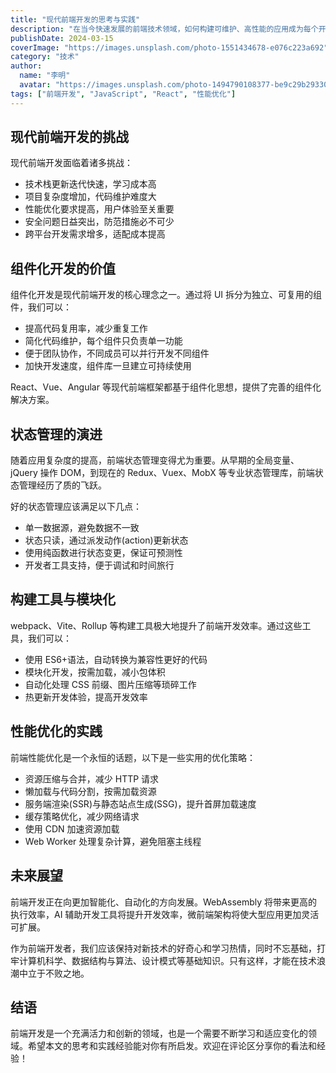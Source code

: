 ```yaml
---
title: "现代前端开发的思考与实践"
description: "在当今快速发展的前端技术领域，如何构建可维护、高性能的应用成为每个开发者必须思考的问题。"
publishDate: 2024-03-15
coverImage: "https://images.unsplash.com/photo-1551434678-e076c223a692"
category: "技术"
author:
  name: "李明"
  avatar: "https://images.unsplash.com/photo-1494790108377-be9c29b29330"
tags: ["前端开发", "JavaScript", "React", "性能优化"]
---
```



<ReadingTime content={rawContent()} />

## 现代前端开发的挑战

现代前端开发面临着诸多挑战：

- 技术栈更新迭代快速，学习成本高
- 项目复杂度增加，代码维护难度大
- 性能优化要求提高，用户体验至关重要
- 安全问题日益突出，防范措施必不可少
- 跨平台开发需求增多，适配成本提高

## 组件化开发的价值

组件化开发是现代前端开发的核心理念之一。通过将 UI 拆分为独立、可复用的组件，我们可以：

- 提高代码复用率，减少重复工作
- 简化代码维护，每个组件只负责单一功能
- 便于团队协作，不同成员可以并行开发不同组件
- 加快开发速度，组件库一旦建立可持续使用

React、Vue、Angular 等现代前端框架都基于组件化思想，提供了完善的组件化解决方案。

## 状态管理的演进

随着应用复杂度的提高，前端状态管理变得尤为重要。从早期的全局变量、jQuery 操作 DOM，到现在的 Redux、Vuex、MobX 等专业状态管理库，前端状态管理经历了质的飞跃。

好的状态管理应该满足以下几点：

- 单一数据源，避免数据不一致
- 状态只读，通过派发动作(action)更新状态
- 使用纯函数进行状态变更，保证可预测性
- 开发者工具支持，便于调试和时间旅行

## 构建工具与模块化

webpack、Vite、Rollup 等构建工具极大地提升了前端开发效率。通过这些工具，我们可以：

- 使用 ES6+语法，自动转换为兼容性更好的代码
- 模块化开发，按需加载，减小包体积
- 自动化处理 CSS 前缀、图片压缩等琐碎工作
- 热更新开发体验，提高开发效率

## 性能优化的实践

前端性能优化是一个永恒的话题，以下是一些实用的优化策略：

- 资源压缩与合并，减少 HTTP 请求
- 懒加载与代码分割，按需加载资源
- 服务端渲染(SSR)与静态站点生成(SSG)，提升首屏加载速度
- 缓存策略优化，减少网络请求
- 使用 CDN 加速资源加载
- Web Worker 处理复杂计算，避免阻塞主线程

## 未来展望

前端开发正在向更加智能化、自动化的方向发展。WebAssembly 将带来更高的执行效率，AI 辅助开发工具将提升开发效率，微前端架构将使大型应用更加灵活可扩展。

作为前端开发者，我们应该保持对新技术的好奇心和学习热情，同时不忘基础，打牢计算机科学、数据结构与算法、设计模式等基础知识。只有这样，才能在技术浪潮中立于不败之地。

## 结语

前端开发是一个充满活力和创新的领域，也是一个需要不断学习和适应变化的领域。希望本文的思考和实践经验能对你有所启发。欢迎在评论区分享你的看法和经验！
